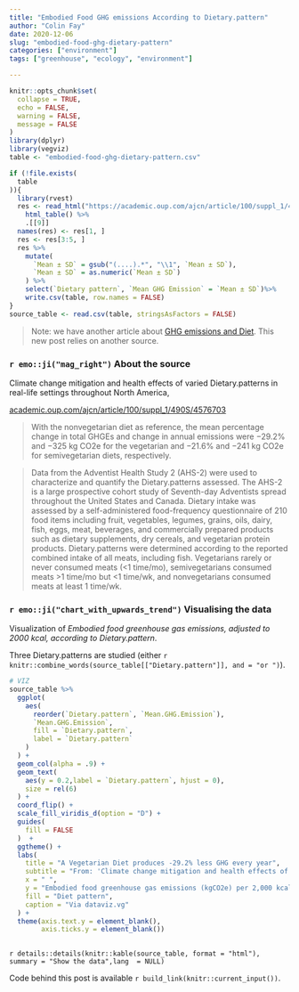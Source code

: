 ```yaml
---
title: "Embodied Food GHG emissions According to Dietary.pattern"
author: "Colin Fay"
date: 2020-12-06
slug: "embodied-food-ghg-dietary-pattern"
categories: ["environment"]
tags: ["greenhouse", "ecology", "environment"]

---
```


```r
knitr::opts_chunk$set(
  collapse = TRUE, 
  echo = FALSE, 
  warning = FALSE, 
  message = FALSE
)
library(dplyr)
library(vegviz)
table <- "embodied-food-ghg-dietary-pattern.csv"

if (!file.exists(
  table
)){
  library(rvest)
  res <- read_html("https://academic.oup.com/ajcn/article/100/suppl_1/490S/4576703") %>%
    html_table() %>% 
    .[[9]] 
  names(res) <- res[1, ]
  res <- res[3:5, ]
  res %>%
    mutate(
      `Mean ± SD` = gsub("(....).*", "\\1", `Mean ± SD`), 
      `Mean ± SD` = as.numeric(`Mean ± SD`)
    ) %>%
    select(`Dietary pattern`, `Mean GHG Emission` = `Mean ± SD`)%>%
    write.csv(table, row.names = FALSE)
}
source_table <- read.csv(table, stringsAsFactors = FALSE)
```

> Note: we have another article about [GHG emissions and Diet](https://dataviz.vg/post/greenhouse-by-diet-2000kcal/). 
This new post relies on another source.

### `r emo::ji("mag_right")` About the source 

::: {.source}
Climate change mitigation and health effects of varied Dietary.patterns in real-life settings throughout North America, 
::: 

::: {.link}
[academic.oup.com/ajcn/article/100/suppl_1/490S/4576703](https://academic.oup.com/ajcn/article/100/suppl_1/490S/4576703)
:::

::: {.quote}
> With the nonvegetarian diet as reference, the mean percentage change in total GHGEs and change in annual emissions were −29.2% and −325 kg CO2e for the vegetarian and −21.6% and −241 kg CO2e for semivegetarian diets, respectively.
:::

::: {.count}
> Data from the Adventist Health Study 2 (AHS-2) were used to characterize and quantify the Dietary.patterns assessed. The AHS-2 is a large prospective cohort study of Seventh-day Adventists spread throughout the United States and Canada. Dietary intake was assessed by a self-administered food-frequency questionnaire of 210 food items including fruit, vegetables, legumes, grains, oils, dairy, fish, eggs, meat, beverages, and commercially prepared products such as dietary supplements, dry cereals, and vegetarian protein products. Dietary.patterns were determined according to the reported combined intake of all meats, including fish. Vegetarians rarely or never consumed meats (<1 time/mo), semivegetarians consumed meats >1 time/mo but <1 time/wk, and nonvegetarians consumed meats at least 1 time/wk.
:::


### `r emo::ji("chart_with_upwards_trend")` Visualising the data

Visualization of _Embodied food greenhouse gas emissions, adjusted to 2000 kcal, according to Dietary.pattern_.


Three Dietary.patterns are studied (either `r knitr::combine_words(source_table[["Dietary.pattern"]], and = "or ")`).

```r
# VIZ
source_table %>%
  ggplot(
    aes(
      reorder(`Dietary.pattern`, `Mean.GHG.Emission`),
      `Mean.GHG.Emission`, 
      fill = `Dietary.pattern`, 
      label = `Dietary.pattern`
    )
  ) + 
  geom_col(alpha = .9) + 
  geom_text(
    aes(y = 0.2,label = `Dietary.pattern`, hjust = 0), 
    size = rel(6)
  ) + 
  coord_flip() + 
  scale_fill_viridis_d(option = "D") + 
  guides(
    fill = FALSE
  )  +
  ggtheme() +
  labs(
    title = "A Vegetarian Diet produces -29.2% less GHG every year", 
    subtitle = "From: 'Climate change mitigation and health effects of varied Dietary.patterns in real-life settings throughout North America '\nhttps://academic.oup.com/ajcn/article/100/suppl_1/490S/4576703", 
    x = " ", 
    y = "Embodied food greenhouse gas emissions (kgCO2e) per 2,000 kcal of food", 
    fill = "Diet pattern",
    caption = "Via dataviz.vg"
  ) + 
  theme(axis.text.y = element_blank(),
        axis.ticks.y = element_blank())
  
```

`r details::details(knitr::kable(source_table, format = "html"), summary = "Show the data",lang  = NULL)`

::: {.code}
Code behind this post is available `r build_link(knitr::current_input())`. 
:::
